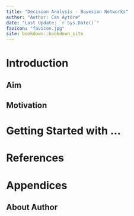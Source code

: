 ```yaml
--- 
title: "Decision Analysis - Bayesian Networks"
author: "Author: Can Aytöre"
date: "Last Update: `r Sys.Date()`"
favicon: "favicon.jpg"
site: bookdown::bookdown_site
---
```


# Introduction

## Aim

## Motivation


# Getting Started with ...




# References {.unnumbered}

# Appendices {.unnumbered}

## About Author {.unnumbered}
